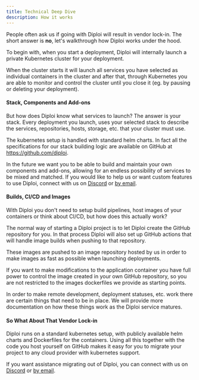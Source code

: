 ```yaml
---
title: Technical Deep Dive
description: How it works
---
```


People often ask us if going with Diploi will result in vendor lock-in. The short answer is **no**, let's walkthrough how Diploi works under the hood.

To begin with, when you start a deployment, Diploi will internally launch a private Kubernetes cluster for your deployment.

When the cluster starts it will launch all services you have selected as individual containers in the cluster and after that, through Kubernetes you are able to monitor and control the cluster until you close it (eg. by pausing or deleting your deployment).

#### Stack, Components and Add-ons

But how does Diploi know what services to launch? The answer is your stack. Every deployment you launch, uses your selected stack to describe the services, repositories, hosts, storage, etc. that your cluster must use.

The kubernetes setup is handled with standard helm charts. In fact all the specifications for our stack building logic are available on GitHub at https://github.com/diploi.

In the future we want you to be able to build and maintain your own components and add-ons, allowing for an endless possibility of services to be mixed and matched. If you would like to help us or want custom features to use Diploi, connect with us on [Discord](https://discord.gg/vvgQxVjC8G) or [by email](mailto:hello@diploi.com).

#### Builds, CI/CD and Images

With Diploi you don't need to setup build pipelines, host images of your containers or think about CI/CD, but how does this actually work?

The normal way of starting a Diploi project is to let Diploi create the GitHub repository for you. In that process Diploi will also set up GitHub actions that will handle image builds when pushing to that repository.

These images are pushed to an image repository hosted by us in order to make images as fast as possible when launching deployments.

If you want to make modifications to the application container you have full power to control the image created in your own GitHub repository, so you are not restricted to the images dockerfiles we provide as starting points.

In order to make remote development, deployment statuses, etc. work there are certain things that need to be in place. We will provide more documentation on how these things work as the Diploi service matures.

#### So What About That Vendor Lock-in

Diploi runs on a standard kubernetes setup, with publicly available helm charts and Dockerfiles for the containers. Using all this together with the code you host yourself on GitHub makes it easy for you to migrate your project to any cloud provider with kubernetes support.

If you want assistance migrating out of Diploi, you can connect with us on [Discord](https://discord.gg/vvgQxVjC8G) or [by email](mailto:hello@diploi.com).
